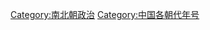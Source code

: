 {{Catnav|頁面分類|历史|年号|中国年号}}
{{Catnav|頁面分類|历史|各國歷史|中国历史|中国年号}}
{{Catnav|頁面分類|...|中国朝代|魏晉南北朝|南北朝}}

[[Category:南北朝政治|Category:南北朝政治]]
[[Category:中国各朝代年号|Category:中国各朝代年号]]